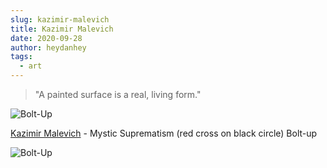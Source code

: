 ```yaml
---
slug: kazimir-malevich
title: Kazimir Malevich
date: 2020-09-28
author: heydanhey
tags:
  - art
---
```


> "A painted surface is a real, living form."

![Bolt-Up](/images/kazimir-bolt-up.png)

[Kazimir Malevich](https://en.wikipedia.org/wiki/Kazimir_Malevich) - Mystic Suprematism (red cross on black circle) Bolt-up

![Bolt-Up](/images/kazimir.png)